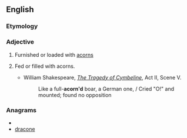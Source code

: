 ==English==

===Etymology===
{{suffix|acorn|ed}}

===Adjective===
{{en-adj|-}}

# Furnished or loaded with [[acorn]]s
# {{rare}} Fed or filled with acorns.
#* William Shakespeare, ''[[wikisource:The Tragedy of Cymbeline|The Tragedy of Cymbeline]]'', Act II, Scene V.
#*:     Like a full-'''acorn'd''' boar, a German one, / Cried "O!" and mounted; found no opposition

===Anagrams===
* {{alphagram|acdenor}}
* [[dracone#English|dracone]]